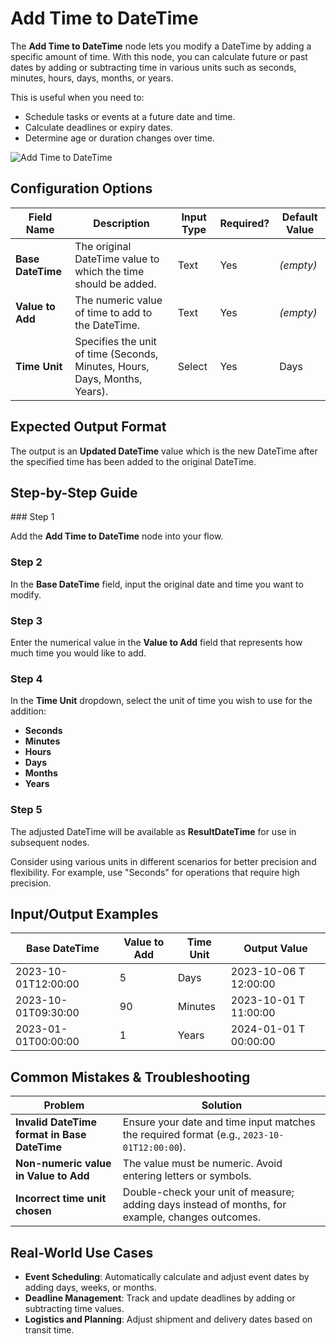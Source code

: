 
# Add Time to DateTime

The **Add Time to DateTime** node lets you modify a DateTime by adding a specific amount of time. With this node, you can calculate future or past dates by adding or subtracting time in various units such as seconds, minutes, hours, days, months, or years.

This is useful when you need to:

- Schedule tasks or events at a future date and time.
- Calculate deadlines or expiry dates.
- Determine age or duration changes over time.

![Add Time to DateTime](./add-time-to-datetime.png)

## Configuration Options

| Field Name        | Description                                                                | Input Type | Required? | Default Value |
| ----------------- | -------------------------------------------------------------------------- | ---------- | --------- | ------------- |
| **Base DateTime** | The original DateTime value to which the time should be added.             | Text       | Yes       | _(empty)_     |
| **Value to Add**  | The numeric value of time to add to the DateTime.                          | Text       | Yes       | _(empty)_     |
| **Time Unit**     | Specifies the unit of time (Seconds, Minutes, Hours, Days, Months, Years). | Select     | Yes       | Days          |

## Expected Output Format

The output is an **Updated DateTime** value which is the new DateTime after the specified time has been added to the original DateTime.

## Step-by-Step Guide

<Steps>
### Step 1

Add the **Add Time to DateTime** node into your flow.

### Step 2

In the **Base DateTime** field, input the original date and time you want to modify.

### Step 3

Enter the numerical value in the **Value to Add** field that represents how much time you would like to add.

### Step 4

In the **Time Unit** dropdown, select the unit of time you wish to use for the addition:

- **Seconds**
- **Minutes**
- **Hours**
- **Days**
- **Months**
- **Years**

### Step 5

The adjusted DateTime will be available as **ResultDateTime** for use in subsequent nodes.

</Steps>

<Callout type="info" title="Tip">
  Consider using various units in different scenarios for better precision and
  flexibility. For example, use "Seconds" for operations that require high
  precision.
</Callout>

## Input/Output Examples

| Base DateTime       | Value to Add | Time Unit | Output Value          |
| ------------------- | ------------ | --------- | -------------------   |
| 2023-10-01T12:00:00 | 5            | Days      | 2023-10-06 T 12:00:00 |
| 2023-10-01T09:30:00 | 90           | Minutes   | 2023-10-01 T 11:00:00 |
| 2023-01-01T00:00:00 | 1            | Years     | 2024-01-01 T 00:00:00 |

## Common Mistakes & Troubleshooting

| Problem                                      | Solution                                                                                         |
| -------------------------------------------- | ------------------------------------------------------------------------------------------------ |
| **Invalid DateTime format in Base DateTime** | Ensure your date and time input matches the required format (e.g., `2023-10-01T12:00:00`).       |
| **Non-numeric value in Value to Add**        | The value must be numeric. Avoid entering letters or symbols.                                    |
| **Incorrect time unit chosen**               | Double-check your unit of measure; adding days instead of months, for example, changes outcomes. |

## Real-World Use Cases

- **Event Scheduling**: Automatically calculate and adjust event dates by adding days, weeks, or months.
- **Deadline Management**: Track and update deadlines by adding or subtracting time values.
- **Logistics and Planning**: Adjust shipment and delivery dates based on transit time.
